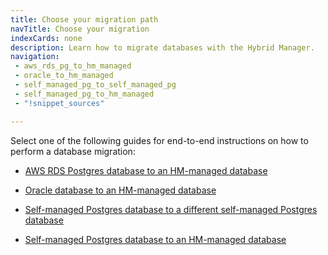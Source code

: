 ```yaml
---
title: Choose your migration path
navTitle: Choose your migration
indexCards: none
description: Learn how to migrate databases with the Hybrid Manager.
navigation: 
 - aws_rds_pg_to_hm_managed
 - oracle_to_hm_managed
 - self_managed_pg_to_self_managed_pg
 - self_managed_pg_to_hm_managed
 - "!snippet_sources"

---
```


Select one of the following guides for end-to-end instructions on how to perform a database migration:

- [AWS RDS Postgres database to an HM-managed database](aws_rds_pg_to_hm_managed)

- [Oracle database to an HM-managed database](oracle_to_hm_managed)

- [Self-managed Postgres database to a different self-managed Postgres database](self_managed_pg_to_self_managed_pg)

- [Self-managed Postgres database to an HM-managed database](self_managed_pg_to_hm_managed)
